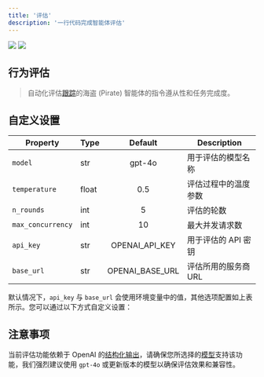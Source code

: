 ```yaml
---
title: '评估'
description: '一行代码完成智能体评估'
---
```


<img className="block dark:hidden" src="/images/pirate-eval-example.png" />
<img className="hidden dark:block" src="/images/pirate-eval-example-dark.png" />

## 行为评估

> 自动化评估[跟踪](./trace)的海盗 (Pirate) 智能体的指令遵从性和任务完成度。

<PirateEval />

## 自定义设置

| Property        | Type   | Default             | Description         |
|-----------------|--------|:-------------------:|---------------------|
| `model`         | str    | gpt-4o              | 用于评估的模型名称     |
| `temperature`   | float  | 0.5                 | 评估过程中的温度参数    |
| `n_rounds`      | int    | 5                   | 评估的轮数            |
| `max_concurrency` | int  | 10                  | 最大并发请求数         |
| `api_key`       | str    | OPENAI_API_KEY      | 用于评估的 API 密钥    |
| `base_url`      | str    | OPENAI_BASE_URL     | 评估所用的服务商 URL   |

默认情况下，`api_key` 与 `base_url` 会使用环境变量中的值，其他选项配置如上表所示。您可以通过以下方式自定义设置：

<PirateCustomEval />

## 注意事项

<Warning>当前评估功能依赖于 OpenAI 的[结构化输出](https://platform.openai.com/docs/guides/structured-outputs)，请确保您所选择的[模型](https://platform.openai.com/docs/models)支持该功能，我们强烈建议使用 `gpt-4o` 或更新版本的模型以确保评估效果和兼容性。</Warning>
